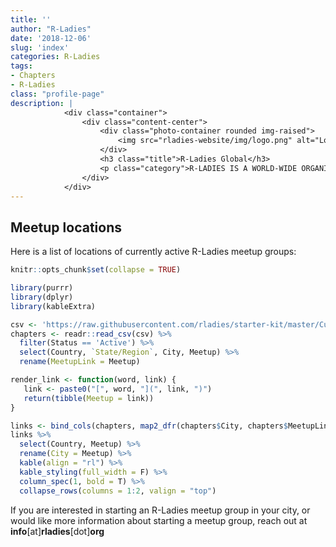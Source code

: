 ```yaml
---
title: ''
author: "R-Ladies"
date: '2018-12-06'
slug: 'index'
categories: R-Ladies
tags:
- Chapters
- R-Ladies
class: "profile-page"
description: |
            <div class="container">
                <div class="content-center">
                    <div class="photo-container rounded img-raised">
                        <img src="rladies-website/img/logo.png" alt="Logo">
                    </div>
                    <h3 class="title">R-Ladies Global</h3>
                    <p class="category">R-LADIES IS A WORLD-WIDE ORGANIZATION TO PROMOTE GENDER DIVERSITY IN THE R COMMUNITY</p>
                </div>
            </div>
---
```


## Meetup locations 

Here is a list of locations of currently active R-Ladies meetup groups:

```r
knitr::opts_chunk$set(collapse = TRUE)

library(purrr)
library(dplyr)
library(kableExtra)
```


```r
csv <- 'https://raw.githubusercontent.com/rladies/starter-kit/master/Current-Chapters.csv'
chapters <- readr::read_csv(csv) %>%
  filter(Status == 'Active') %>%
  select(Country, `State/Region`, City, Meetup) %>%
  rename(MeetupLink = Meetup)

```

```r

render_link <- function(word, link) {
   link <- paste0("[", word, "](", link, ")")
   return(tibble(Meetup = link))
}

links <- bind_cols(chapters, map2_dfr(chapters$City, chapters$MeetupLink, render_link))
links %>%
  select(Country, Meetup) %>%
  rename(City = Meetup) %>%
  kable(align = "rl") %>%
  kable_styling(full_width = F) %>%
  column_spec(1, bold = T) %>%
  collapse_rows(columns = 1:2, valign = "top")
```

If you are interested in starting an R-Ladies meetup group in your city, or would like more information about starting a meetup group, reach out at **info**[at]**rladies**[dot]**org**
